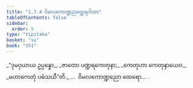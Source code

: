 ```yaml
---
title: "1.7.4 ဝိမလကောဏ္ဍညတ္ထေရဂါထာ"
tableOfContents: false
sidebar:
  order: 5
type: "tipitaka"
basket: "su"
book: "th1"
---
```



<DynamicBreadcrumb />

<Division number="64" book="th1">

<Paragraph number="145" type="verses" book="th1">
_“ဒုမဝှယာယ ဥပ္ပန္နော,_  
_ဇာတော ပဏ္ဍရကေတုနာ;_  
_ကေတုဟာ ကေတုနာယေဝ,_  
_မဟာကေတုံ ပဓံသယီ”တိ._  


</Paragraph>
</Division>

<Paragraph number="146" type="center" book="th1">
…  ဝိမလကောဏ္ဍညော ထေရော… .
</Paragraph>